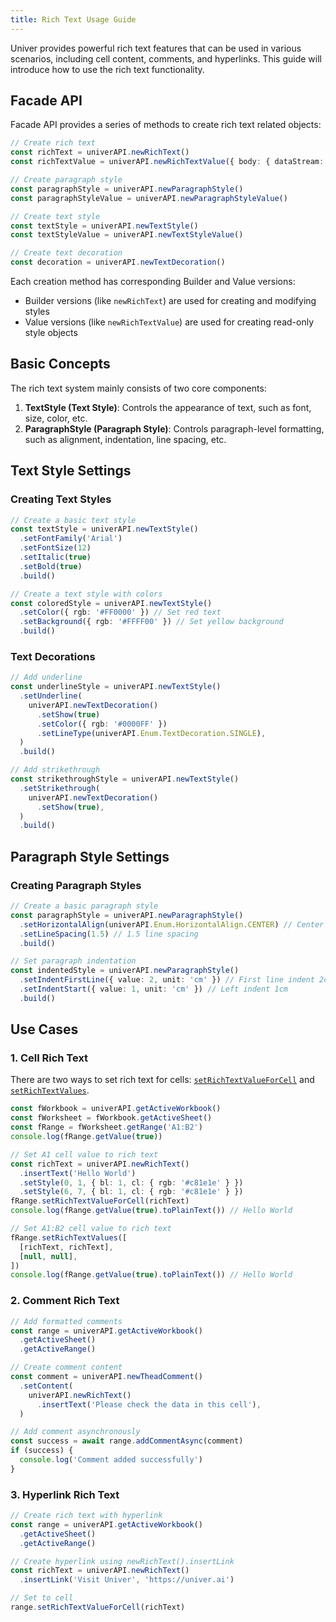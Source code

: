 ```yaml
---
title: Rich Text Usage Guide
---
```


Univer provides powerful rich text features that can be used in various scenarios, including cell content, comments, and hyperlinks. This guide will introduce how to use the rich text functionality.

## Facade API

Facade API provides a series of methods to create rich text related objects:

```typescript
// Create rich text
const richText = univerAPI.newRichText()
const richTextValue = univerAPI.newRichTextValue({ body: { dataStream: 'Hello Univer\r\n' } })

// Create paragraph style
const paragraphStyle = univerAPI.newParagraphStyle()
const paragraphStyleValue = univerAPI.newParagraphStyleValue()

// Create text style
const textStyle = univerAPI.newTextStyle()
const textStyleValue = univerAPI.newTextStyleValue()

// Create text decoration
const decoration = univerAPI.newTextDecoration()
```

Each creation method has corresponding Builder and Value versions:
- Builder versions (like `newRichText`) are used for creating and modifying styles
- Value versions (like `newRichTextValue`) are used for creating read-only style objects

## Basic Concepts

The rich text system mainly consists of two core components:

1. **TextStyle (Text Style)**: Controls the appearance of text, such as font, size, color, etc.
2. **ParagraphStyle (Paragraph Style)**: Controls paragraph-level formatting, such as alignment, indentation, line spacing, etc.

## Text Style Settings

### Creating Text Styles

```typescript
// Create a basic text style
const textStyle = univerAPI.newTextStyle()
  .setFontFamily('Arial')
  .setFontSize(12)
  .setItalic(true)
  .setBold(true)
  .build()

// Create a text style with colors
const coloredStyle = univerAPI.newTextStyle()
  .setColor({ rgb: '#FF0000' }) // Set red text
  .setBackground({ rgb: '#FFFF00' }) // Set yellow background
  .build()
```

### Text Decorations

```typescript
// Add underline
const underlineStyle = univerAPI.newTextStyle()
  .setUnderline(
    univerAPI.newTextDecoration()
      .setShow(true)
      .setColor({ rgb: '#0000FF' })
      .setLineType(univerAPI.Enum.TextDecoration.SINGLE),
  )
  .build()

// Add strikethrough
const strikethroughStyle = univerAPI.newTextStyle()
  .setStrikethrough(
    univerAPI.newTextDecoration()
      .setShow(true),
  )
  .build()
```

## Paragraph Style Settings

### Creating Paragraph Styles

```typescript
// Create a basic paragraph style
const paragraphStyle = univerAPI.newParagraphStyle()
  .setHorizontalAlign(univerAPI.Enum.HorizontalAlign.CENTER) // Center alignment
  .setLineSpacing(1.5) // 1.5 line spacing
  .build()

// Set paragraph indentation
const indentedStyle = univerAPI.newParagraphStyle()
  .setIndentFirstLine({ value: 2, unit: 'cm' }) // First line indent 2cm
  .setIndentStart({ value: 1, unit: 'cm' }) // Left indent 1cm
  .build()
```

## Use Cases

### 1. Cell Rich Text

There are two ways to set rich text for cells: [`setRichTextValueForCell`](https://reference.univer.ai/en-US/classes/FRange#setrichtextvalueforcell) and [`setRichTextValues`](https://reference.univer.ai/en-US/classes/FRange#setrichtextvalues).

```typescript
const fWorkbook = univerAPI.getActiveWorkbook()
const fWorksheet = fWorkbook.getActiveSheet()
const fRange = fWorksheet.getRange('A1:B2')
console.log(fRange.getValue(true))

// Set A1 cell value to rich text
const richText = univerAPI.newRichText()
  .insertText('Hello World')
  .setStyle(0, 1, { bl: 1, cl: { rgb: '#c81e1e' } })
  .setStyle(6, 7, { bl: 1, cl: { rgb: '#c81e1e' } })
fRange.setRichTextValueForCell(richText)
console.log(fRange.getValue(true).toPlainText()) // Hello World

// Set A1:B2 cell value to rich text
fRange.setRichTextValues([
  [richText, richText],
  [null, null],
])
console.log(fRange.getValue(true).toPlainText()) // Hello World
```

### 2. Comment Rich Text

```typescript
// Add formatted comments
const range = univerAPI.getActiveWorkbook()
  .getActiveSheet()
  .getActiveRange()

// Create comment content
const comment = univerAPI.newTheadComment()
  .setContent(
    univerAPI.newRichText()
      .insertText('Please check the data in this cell'),
  )

// Add comment asynchronously
const success = await range.addCommentAsync(comment)
if (success) {
  console.log('Comment added successfully')
}
```

### 3. Hyperlink Rich Text

```typescript
// Create rich text with hyperlink
const range = univerAPI.getActiveWorkbook()
  .getActiveSheet()
  .getActiveRange()

// Create hyperlink using newRichText().insertLink
const richText = univerAPI.newRichText()
  .insertLink('Visit Univer', 'https://univer.ai')

// Set to cell
range.setRichTextValueForCell(richText)
```
